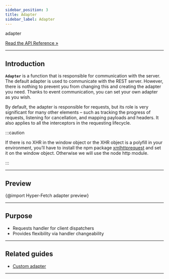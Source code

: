 ```yaml
---
sidebar_position: 3
title: Adapter
sidebar_label: Adapter
---
```


<div class="api-link">
  <div class="api-link-title">adapter</div>
  <div class="api-link-sub-title">

[Read the API Reference »](/api/Hyper-Fetch/Function/adapter.mdx)

  </div>
</div>

---

## Introduction

**`Adapter`** is a function that is responsible for communication with the server. The default adapter is used to
communicate with the REST server. However, there is nothing to prevent you from changing this and creating the adapter
you need. Thanks to event communication, you can set your own adapter as you wish.

By default, the adapter is responsible for requests, but its role is very significant for many other elements – such as
tracking the progress of requests, listening for cancellation, and mapping payloads and headers. It also applies to all
the interceptors in the requesting lifecycle.

:::caution

If there is no XHR in the window object or the XHR object is a polyfill in your environment, you’ll have to install the
npm package [xmlhttprequest](https://www.npmjs.com/package/xmlhttprequest) and set it on the window object. Otherwise we
will use the node http module.

:::

---

## Preview

{@import Hyper-Fetch adapter preview}

---

## Purpose

- Requests handler for client dispatchers
- Provides flexibility via handler changeability

---

## Related guides

- [Custom adapter](/guides/Advanced/custom-adapter/)

---

